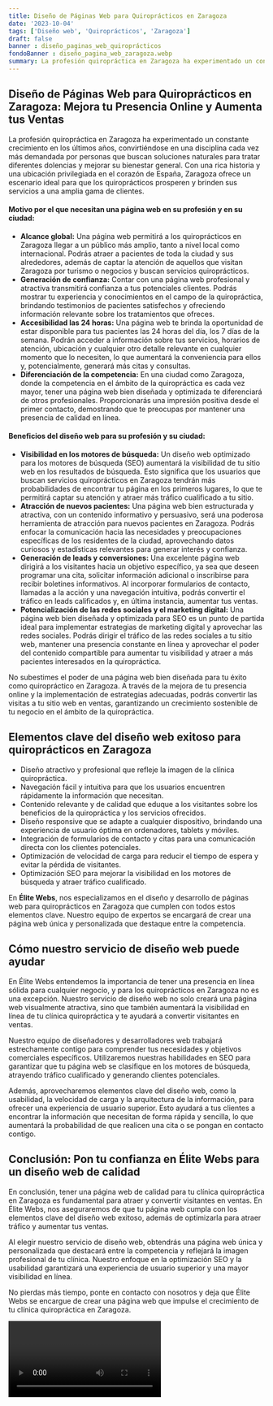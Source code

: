 ```yaml
---
title: Diseño de Páginas Web para Quiroprácticos en Zaragoza
date: '2023-10-04'
tags: ['Diseño web', 'Quiroprácticos', 'Zaragoza']
draft: false
banner : diseño_paginas_web_quiroprácticos
fondoBanner : diseño_pagina_web_zaragoza.webp
summary: La profesión quiropráctica en Zaragoza ha experimentado un constante crecimiento en los últimos años, convirtiéndose en una disciplina cada vez más demandada por personas que buscan soluciones naturales para tratar diferentes dolencias y mejorar su bienestar general. Con una rica historia y una ubicación privilegiada en el corazón de España, Zaragoza ofrece un escenario ideal para que los quiroprácticos prosperen y brinden sus servicios a una amplia gama de clientes.
---
```


## Diseño de Páginas Web para Quiroprácticos en Zaragoza: Mejora tu Presencia Online y Aumenta tus Ventas

La profesión quiropráctica en Zaragoza ha experimentado un constante crecimiento en los últimos años, convirtiéndose en una disciplina cada vez más demandada por personas que buscan soluciones naturales para tratar diferentes dolencias y mejorar su bienestar general. Con una rica historia y una ubicación privilegiada en el corazón de España, Zaragoza ofrece un escenario ideal para que los quiroprácticos prosperen y brinden sus servicios a una amplia gama de clientes.

#### Motivo por el que necesitan una página web en su profesión y en su ciudad:

- **Alcance global:** Una página web permitirá a los quiroprácticos en Zaragoza llegar a un público más amplio, tanto a nivel local como internacional. Podrás atraer a pacientes de toda la ciudad y sus alrededores, además de captar la atención de aquellos que visitan Zaragoza por turismo o negocios y buscan servicios quiroprácticos.
- **Generación de confianza:** Contar con una página web profesional y atractiva transmitirá confianza a tus potenciales clientes. Podrás mostrar tu experiencia y conocimientos en el campo de la quiropráctica, brindando testimonios de pacientes satisfechos y ofreciendo información relevante sobre los tratamientos que ofreces.
- **Accesibilidad las 24 horas:** Una página web te brinda la oportunidad de estar disponible para tus pacientes las 24 horas del día, los 7 días de la semana. Podrán acceder a información sobre tus servicios, horarios de atención, ubicación y cualquier otro detalle relevante en cualquier momento que lo necesiten, lo que aumentará la conveniencia para ellos y, potencialmente, generará más citas y consultas.
- **Diferenciación de la competencia:** En una ciudad como Zaragoza, donde la competencia en el ámbito de la quiropráctica es cada vez mayor, tener una página web bien diseñada y optimizada te diferenciará de otros profesionales. Proporcionarás una impresión positiva desde el primer contacto, demostrando que te preocupas por mantener una presencia de calidad en línea.

#### Beneficios del diseño web para su profesión y su ciudad:

- **Visibilidad en los motores de búsqueda:** Un diseño web optimizado para los motores de búsqueda (SEO) aumentará la visibilidad de tu sitio web en los resultados de búsqueda. Esto significa que los usuarios que buscan servicios quiroprácticos en Zaragoza tendrán más probabilidades de encontrar tu página en los primeros lugares, lo que te permitirá captar su atención y atraer más tráfico cualificado a tu sitio.
- **Atracción de nuevos pacientes:** Una página web bien estructurada y atractiva, con un contenido informativo y persuasivo, será una poderosa herramienta de atracción para nuevos pacientes en Zaragoza. Podrás enfocar la comunicación hacia las necesidades y preocupaciones específicas de los residentes de la ciudad, aprovechando datos curiosos y estadísticas relevantes para generar interés y confianza.
- **Generación de leads y conversiones:** Una excelente página web dirigirá a los visitantes hacia un objetivo específico, ya sea que deseen programar una cita, solicitar información adicional o inscribirse para recibir boletines informativos. Al incorporar formularios de contacto, llamadas a la acción y una navegación intuitiva, podrás convertir el tráfico en leads calificados y, en última instancia, aumentar tus ventas.
- **Potencialización de las redes sociales y el marketing digital:** Una página web bien diseñada y optimizada para SEO es un punto de partida ideal para implementar estrategias de marketing digital y aprovechar las redes sociales. Podrás dirigir el tráfico de las redes sociales a tu sitio web, mantener una presencia constante en línea y aprovechar el poder del contenido compartible para aumentar tu visibilidad y atraer a más pacientes interesados en la quiropráctica.

No subestimes el poder de una página web bien diseñada para tu éxito como quiropráctico en Zaragoza. A través de la mejora de tu presencia online y la implementación de estrategias adecuadas, podrás convertir las visitas a tu sitio web en ventas, garantizando un crecimiento sostenible de tu negocio en el ámbito de la quiropráctica.

<GifSeo />

<Cta />

## Elementos clave del diseño web exitoso para quiroprácticos en Zaragoza

- Diseño atractivo y profesional que refleje la imagen de la clínica quiropráctica.
- Navegación fácil y intuitiva para que los usuarios encuentren rápidamente la información que necesitan.
- Contenido relevante y de calidad que eduque a los visitantes sobre los beneficios de la quiropráctica y los servicios ofrecidos.
- Diseño responsive que se adapte a cualquier dispositivo, brindando una experiencia de usuario óptima en ordenadores, tablets y móviles.
- Integración de formularios de contacto y citas para una comunicación directa con los clientes potenciales.
- Optimización de velocidad de carga para reducir el tiempo de espera y evitar la pérdida de visitantes.
- Optimización SEO para mejorar la visibilidad en los motores de búsqueda y atraer tráfico cualificado.

En **Élite Webs**, nos especializamos en el diseño y desarrollo de páginas web para quiroprácticos en Zaragoza que cumplen con todos estos elementos clave. Nuestro equipo de expertos se encargará de crear una página web única y personalizada que destaque entre la competencia.

## Cómo nuestro servicio de diseño web puede ayudar

En Élite Webs entendemos la importancia de tener una presencia en línea sólida para cualquier negocio, y para los quiroprácticos en Zaragoza no es una excepción. Nuestro servicio de diseño web no solo creará una página web visualmente atractiva, sino que también aumentará la visibilidad en línea de tu clínica quiropráctica y te ayudará a convertir visitantes en ventas.

Nuestro equipo de diseñadores y desarrolladores web trabajará estrechamente contigo para comprender tus necesidades y objetivos comerciales específicos. Utilizaremos nuestras habilidades en SEO para garantizar que tu página web se clasifique en los motores de búsqueda, atrayendo tráfico cualificado y generando clientes potenciales.

Además, aprovecharemos elementos clave del diseño web, como la usabilidad, la velocidad de carga y la arquitectura de la información, para ofrecer una experiencia de usuario superior. Esto ayudará a tus clientes a encontrar la información que necesitan de forma rápida y sencilla, lo que aumentará la probabilidad de que realicen una cita o se pongan en contacto contigo.

## Conclusión: Pon tu confianza en Élite Webs para un diseño web de calidad

En conclusión, tener una página web de calidad para tu clínica quiropráctica en Zaragoza es fundamental para atraer y convertir visitantes en ventas. En Élite Webs, nos aseguraremos de que tu página web cumpla con los elementos clave del diseño web exitoso, además de optimizarla para atraer tráfico y aumentar tus ventas.

Al elegir nuestro servicio de diseño web, obtendrás una página web única y personalizada que destacará entre la competencia y reflejará la imagen profesional de tu clínica. Nuestro enfoque en la optimización SEO y la usabilidad garantizará una experiencia de usuario superior y una mayor visibilidad en línea.

No pierdas más tiempo, ponte en contacto con nosotros y deja que Élite Webs se encargue de crear una página web que impulse el crecimiento de tu clínica quiropráctica en Zaragoza.

<Video />

<CtaBot job='Quiroprácticos' city='Zaragoza'/>

<Gmaps query='Zaragoza+españa+maps' />
